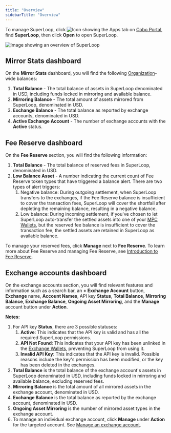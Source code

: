 ```yaml
---
title: "Overview"
sidebarTitle: "Overview"
---
```


To manage SuperLoop, click <img src="en/images/common/icon_apps.svg" className="icon" alt="Icon showing the Apps tab"/> on [Cobo Portal](https://portal.cobo.com/login), find **SuperLoop**, then click **Open** to open SuperLoop.

<img src="/en/images/portal-apps/superloop/superloop-overview.svg" className="screenshot_full_screen" alt="Image showing an overview of SuperLoop" />


## Mirror Stats dashboard

On the **Mirror Stats** dashboard, you will find the following [Organization](https://manuals.cobo.com/en/portal/organization/introduction)-wide balances:

1. **Total Balance** - The total balance of assets in SuperLoop denominated in USD, including funds locked in mirroring and available balance.
2. **Mirroring Balance** - The total amount of assets mirrored from SuperLoop, denominated in USD.
3. **Exchange Balance** - The total balance as reported by exchange accounts, denominated in USD.
4. **Active Exchange Account** - The number of exchange accounts with the **Active** status.

## Fee Reserve dashboard

On the **Fee Reserve** section, you will find the following information:

1. **Total Balance** - The total balance of reserved fees in SuperLoop, denominated in USD.
2. **Low Balance Asset** - A number indicating the current count of Fee Reserve token types that have triggered a balance alert. There are two types of alert triggers:
   1. Negative balance: During outgoing settlement, when SuperLoop transfers to the exchanges, if the Fee Reserve balance is insufficient to cover the transaction fees, SuperLoop will cover the shortfall after depleting the remaining balance, resulting in a negative balance.
   2. Low balance: During incoming settlement, if you've chosen to let SuperLoop auto-transfer the settled assets into one of your [MPC Wallets](/en/portal/mpc-wallets/introduction), but the reserved fee balance is insufficient to cover the transaction fee, the settled assets are retained in SuperLoop as available balance.

To manage your reserved fees, click **Manage** next to **Fee Reserve**. To learn more about Fee Reserve and managing Fee Reserve, see [Introduction to Fee Reserve](/en/portal/portal-apps/superloop/manage-fee-reserve).

## Exchange accounts dashboard

On the exchange accounts section, you will find relevant features and information such as a search bar, an **+ Exchange Account** button, **Exchange** name, **Account Names**, API key **Status**, **Total Balance**, **Mirroring Balance**, **Exchange Balance**, **Ongoing Asset Mirroring**, and the **Manage** account button under **Action**.

**Notes:**

1. For API key **Status**, there are 3 possible statuses:
   1. **Active**: This indicates that the API key is valid and has all the required SuperLoop permissions.
   2. **API Not Found**: This indicates that your API key has been unlinked in the [Exchange Wallets](/en/portal/exchange-wallets/introduction), preventing SuperLoop from using it.
   3. **Invalid API Key**: This indicates that the API key is invalid. Possible reasons include the key's permission has been modified, or the key has been deleted in the exchanges.
2. **Total Balance** is the total balance of the exchange account's assets in SuperLoop denominated in USD, including funds locked in mirroring and available balance, excluding reserved fees.
3. **Mirroring Balance** is the total amount of all mirrored assets in the exchange account, denominated in USD.
4. **Exchange Balance** is the total balance as reported by the exchange account, denominated in USD.
5. **Ongoing Asset Mirroring** is the number of mirrored asset types in the exchange account.
6. To manage an individual exchange account, click **Manage** under **Action** for the targeted account. See [Manage an exchange account](/en/portal/portal-apps/superloop/manage-an-exchange-account).
